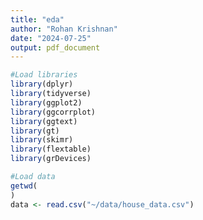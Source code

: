 ```yaml
---
title: "eda"
author: "Rohan Krishnan"
date: "2024-07-25"
output: pdf_document
---
```

```r
#Load libraries
library(dplyr)
library(tidyverse)
library(ggplot2)
library(ggcorrplot)
library(ggtext)
library(gt)
library(skimr)
library(flextable)
library(grDevices)
```

```r
#Load data
getwd(
)
data <- read.csv("~/data/house_data.csv")
```

